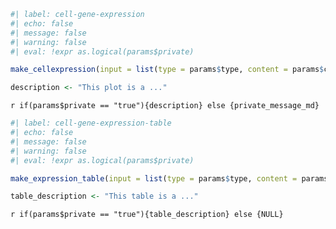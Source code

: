 ```r
#| label: cell-gene-expression
#| echo: false
#| message: false
#| warning: false
#| eval: !expr as.logical(params$private)

make_cellexpression(input = list(type = params$type, content = params$content), var = "gene")

description <- "This plot is a ..."
```
`r if(params$private == "true"){description} else {private_message_md}`  

```r
#| label: cell-gene-expression-table
#| echo: false
#| message: false
#| warning: false
#| eval: !expr as.logical(params$private)

make_expression_table(input = list(type = params$type, content = params$content), var = "gene")

table_description <- "This table is a ..."
```
`r if(params$private == "true"){table_description} else {NULL}`  
  